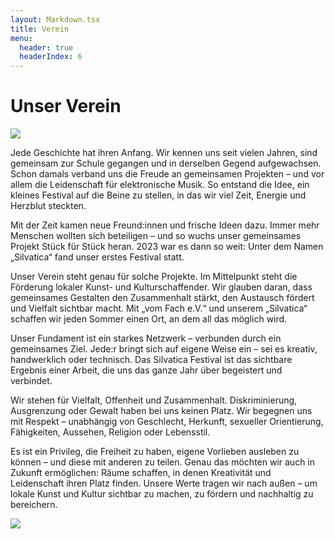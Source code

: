 ```yaml
---
layout: Markdown.tsx
title: Verein
menu:
  header: true
  headerIndex: 6
---
```


# Unser Verein

<img src="/media/images/verein.jpg" />

Jede Geschichte hat ihren Anfang.
Wir kennen uns seit vielen Jahren, sind gemeinsam zur Schule gegangen und in derselben Gegend aufgewachsen. Schon damals verband uns die Freude an gemeinsamen Projekten – und vor allem die Leidenschaft für elektronische Musik. So entstand die Idee, ein kleines Festival auf die Beine zu stellen, in das wir viel Zeit, Energie und Herzblut steckten.

Mit der Zeit kamen neue Freund:innen und frische Ideen dazu. Immer mehr Menschen wollten sich beteiligen – und so wuchs unser gemeinsames Projekt Stück für Stück heran. 2023 war es dann so weit: Unter dem Namen „Silvatica“ fand unser erstes Festival statt.

Unser Verein steht genau für solche Projekte. Im Mittelpunkt steht die Förderung lokaler Kunst- und Kulturschaffender. Wir glauben daran, dass gemeinsames Gestalten den Zusammenhalt stärkt, den Austausch fördert und Vielfalt sichtbar macht. Mit „vom Fach e.V.“ und unserem „Silvatica“ schaffen wir jeden Sommer einen Ort, an dem all das möglich wird.

Unser Fundament ist ein starkes Netzwerk – verbunden durch ein gemeinsames Ziel. Jede:r bringt sich auf eigene Weise ein – sei es kreativ, handwerklich oder technisch. Das Silvatica Festival ist das sichtbare Ergebnis einer Arbeit, die uns das ganze Jahr über begeistert und verbindet.

Wir stehen für Vielfalt, Offenheit und Zusammenhalt. Diskriminierung, Ausgrenzung oder Gewalt haben bei uns keinen Platz. Wir begegnen uns mit Respekt – unabhängig von Geschlecht, Herkunft, sexueller Orientierung, Fähigkeiten, Aussehen, Religion oder Lebensstil.

Es ist ein Privileg, die Freiheit zu haben, eigene Vorlieben ausleben zu können – und diese mit anderen zu teilen. Genau das möchten wir auch in Zukunft ermöglichen: Räume schaffen, in denen Kreativität und Leidenschaft ihren Platz finden.
Unsere Werte tragen wir nach außen – um lokale Kunst und Kultur sichtbar zu machen, zu fördern und nachhaltig zu bereichern.

<img src="/vom-fach-logo.svg" class="h-32 bg-white" />
